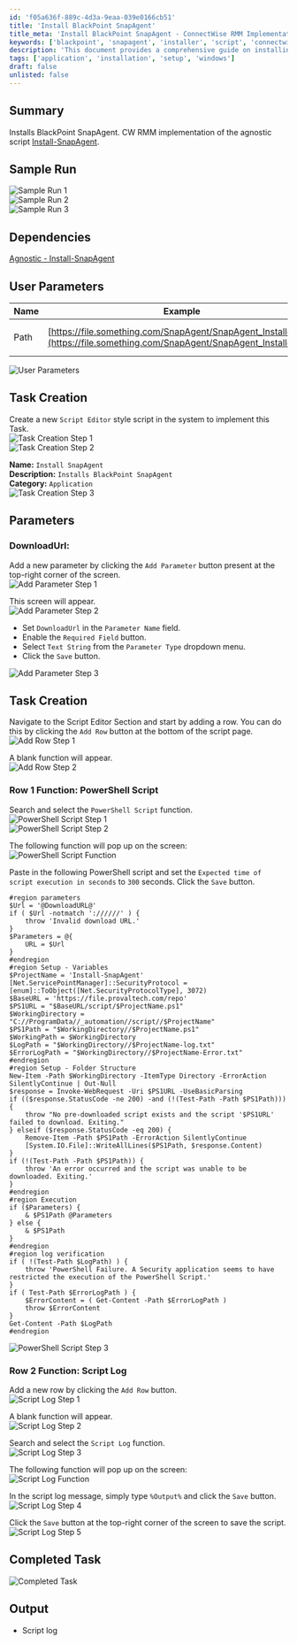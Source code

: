 ```yaml
---
id: 'f05a636f-889c-4d3a-9eaa-039e0166cb51'
title: 'Install BlackPoint SnapAgent'
title_meta: 'Install BlackPoint SnapAgent - ConnectWise RMM Implementation'
keywords: ['blackpoint', 'snapagent', 'installer', 'script', 'connectwise']
description: 'This document provides a comprehensive guide on installing BlackPoint SnapAgent through ConnectWise RMM using an agnostic script. It includes sample runs, user parameters, task creation steps, and detailed PowerShell scripting instructions.'
tags: ['application', 'installation', 'setup', 'windows']
draft: false
unlisted: false
---
```

## Summary

Installs BlackPoint SnapAgent. CW RMM implementation of the agnostic script [Install-SnapAgent](https://proval.itglue.com/DOC-5078775-16179603).

## Sample Run

![Sample Run 1](../../../static/img/Install-SnapAgent/image_1.png)  
![Sample Run 2](../../../static/img/Install-SnapAgent/image_2.png)  
![Sample Run 3](../../../static/img/Install-SnapAgent/image_3.png)  

## Dependencies

[Agnostic - Install-SnapAgent](https://proval.itglue.com/DOC-5078775-16179603)  

## User Parameters

| Name | Example | Required | Type | Description |
|------|---------|----------|------|-------------|
| Path | [https://file.something.com/SnapAgent/SnapAgent_Installer.exe](https://file.something.com/SnapAgent/SnapAgent_Installer.exe) | True | Text String | Download URL for the installer. |

![User Parameters](../../../static/img/Install-SnapAgent/image_4.png)  

## Task Creation

Create a new `Script Editor` style script in the system to implement this Task.  
![Task Creation Step 1](../../../static/img/Install-SnapAgent/image_5.png)  
![Task Creation Step 2](../../../static/img/Install-SnapAgent/image_6.png)  

**Name:** `Install SnapAgent`  
**Description:** `Installs BlackPoint SnapAgent`  
**Category:** `Application`  
![Task Creation Step 3](../../../static/img/Install-SnapAgent/image_7.png)  

## Parameters

### DownloadUrl:

Add a new parameter by clicking the `Add Parameter` button present at the top-right corner of the screen.  
![Add Parameter Step 1](../../../static/img/Install-SnapAgent/image_8.png)  

This screen will appear.  
![Add Parameter Step 2](../../../static/img/Install-SnapAgent/image_9.png)  

- Set `DownloadUrl` in the `Parameter Name` field.
- Enable the `Required Field` button.
- Select `Text String` from the `Parameter Type` dropdown menu.
- Click the `Save` button.

![Add Parameter Step 3](../../../static/img/Install-SnapAgent/image_10.png)  

## Task Creation

Navigate to the Script Editor Section and start by adding a row. You can do this by clicking the `Add Row` button at the bottom of the script page.  
![Add Row Step 1](../../../static/img/Install-SnapAgent/image_11.png)  

A blank function will appear.  
![Add Row Step 2](../../../static/img/Install-SnapAgent/image_12.png)  

### Row 1 Function: PowerShell Script

Search and select the `PowerShell Script` function.  
![PowerShell Script Step 1](../../../static/img/Install-SnapAgent/image_13.png)  
![PowerShell Script Step 2](../../../static/img/Install-SnapAgent/image_14.png)  

The following function will pop up on the screen:  
![PowerShell Script Function](../../../static/img/Install-SnapAgent/image_15.png)  

Paste in the following PowerShell script and set the `Expected time of script execution in seconds` to `300` seconds. Click the `Save` button.

```
#region parameters
$Url = '@DownloadURL@'
if ( $Url -notmatch '://////' ) {
    throw 'Invalid download URL.'
}
$Parameters = @{
    URL = $Url
}
#endregion
#region Setup - Variables
$ProjectName = 'Install-SnapAgent'
[Net.ServicePointManager]::SecurityProtocol = [enum]::ToObject([Net.SecurityProtocolType], 3072)
$BaseURL = 'https://file.provaltech.com/repo'
$PS1URL = "$BaseURL/script/$ProjectName.ps1"
$WorkingDirectory = "C://ProgramData//_automation//script//$ProjectName"
$PS1Path = "$WorkingDirectory//$ProjectName.ps1"
$WorkingPath = $WorkingDirectory
$LogPath = "$WorkingDirectory//$ProjectName-log.txt"
$ErrorLogPath = "$WorkingDirectory//$ProjectName-Error.txt"
#endregion
#region Setup - Folder Structure
New-Item -Path $WorkingDirectory -ItemType Directory -ErrorAction SilentlyContinue | Out-Null
$response = Invoke-WebRequest -Uri $PS1URL -UseBasicParsing
if (($response.StatusCode -ne 200) -and (!(Test-Path -Path $PS1Path))) {
    throw "No pre-downloaded script exists and the script '$PS1URL' failed to download. Exiting."
} elseif ($response.StatusCode -eq 200) {
    Remove-Item -Path $PS1Path -ErrorAction SilentlyContinue
    [System.IO.File]::WriteAllLines($PS1Path, $response.Content)
}
if (!(Test-Path -Path $PS1Path)) {
    throw 'An error occurred and the script was unable to be downloaded. Exiting.'
}
#endregion
#region Execution
if ($Parameters) {
    & $PS1Path @Parameters
} else {
    & $PS1Path
}
#endregion
#region log verification
if ( !(Test-Path $LogPath) ) {
    throw 'PowerShell Failure. A Security application seems to have restricted the execution of the PowerShell Script.'
}
if ( Test-Path $ErrorLogPath ) {
    $ErrorContent = ( Get-Content -Path $ErrorLogPath )
    throw $ErrorContent
}
Get-Content -Path $LogPath
#endregion
```

![PowerShell Script Step 3](../../../static/img/Install-SnapAgent/image_16.png)  

### Row 2 Function: Script Log

Add a new row by clicking the `Add Row` button.  
![Script Log Step 1](../../../static/img/Install-SnapAgent/image_17.png)  

A blank function will appear.  
![Script Log Step 2](../../../static/img/Install-SnapAgent/image_18.png)  

Search and select the `Script Log` function.  
![Script Log Step 3](../../../static/img/Install-SnapAgent/image_19.png)  

The following function will pop up on the screen:  
![Script Log Function](../../../static/img/Install-SnapAgent/image_20.png)  

In the script log message, simply type `%Output%` and click the `Save` button.  
![Script Log Step 4](../../../static/img/Install-SnapAgent/image_21.png)  

Click the `Save` button at the top-right corner of the screen to save the script.  
![Script Log Step 5](../../../static/img/Install-SnapAgent/image_22.png)  

## Completed Task

![Completed Task](../../../static/img/Install-SnapAgent/image_23.png)  

## Output

- Script log











